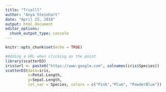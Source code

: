 ```yaml
---
title: "Trialll"
author: "Anya Steinhart"
date: "April 25, 2018"
output: html_document
editor_options: 
  chunk_output_type: console
---
```


```r
knitr::opts_chunk$set(echo = TRUE)
```

```r
#Adding a URL when clicking on the point
library(scatterD3)
iris$url <- paste0("https://www.google.com", colnames(iris$Species))
scatterD3(data=iris, 
          x=Petal.Length, 
          y=Sepal.Length, 
          col_var = Species, colors = c("Pink","Plum", "PowderBlue"))
```


